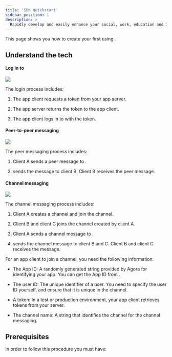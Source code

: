 ```yaml
---
title: 'SDK quickstart'
sidebar_position: 1
description: >
  Rapidly develop and easily enhance your social, work, education and IoT apps.
---
```




This page shows you how to create your first <Vg k="SIG" /> <Vpl k="CLIENT" /> using <Vg k="MESS_SDK" />.

## Understand the tech

#### Log in to <Vg k="SIG" />

![](/images/signaling/login-to-signaling.png)

The login process includes:

1.  The app client requests a token from your app server.

2.  The app server returns the token to the app client.

3.  The app client logs in to <Vg k="SIG" /> with the token.

#### Peer-to-peer messaging

![](/images/signaling/peer-to-peer-messaging.png)

The peer messaging process includes:

1.  Client A sends a peer message to <Vg k="SIG" />.

2.  <Vg k="SIG" /> sends the message to client B. Client B receives the peer message.

#### Channel messaging

![](/images/signaling/channel-messaging.png)

The channel messaging process includes:

1.  Client A creates a channel and join the channel.

2.  Client B and client C joins the channel created by client A.

3.  Client A sends a channel message to <Vg k="SIG" />.

4.  <Vg k="SIG" /> sends the channel message to client B and C. Client B and client C receives the message.

For an app client to join a channel, you need the following information:

-   The App ID: A randomly generated string provided by Agora for identifying your app. You can get the App ID from <Link to="{{Global.AGORA_CONSOLE_URL}}"><Vg k="CONSOLE" /></Link>.

-   The user ID: The unique identifier of a user. You need to specify the user ID yourself, and ensure that it is unique in the channel.

-   A token: In a test or production environment, your app client retrieves tokens from your server.

-   The channel name: A string that identifies the channel for the channel messaging.

## Prerequisites

In order to follow this procedure you must have:

<Prerequites />

<GetStartedSDK  product="Signaling" company="Agora" sdk="Signaling SDK" client="app" />
